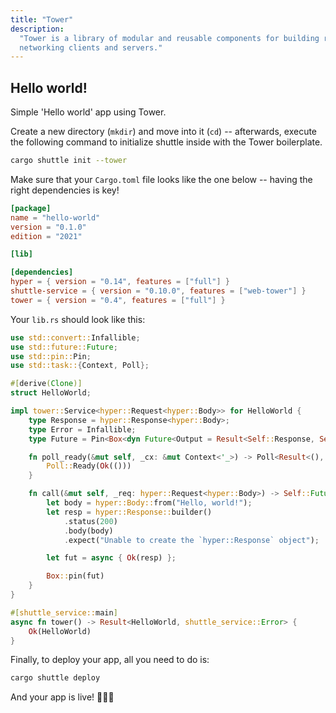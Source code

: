 ```yaml
---
title: "Tower"
description:
  "Tower is a library of modular and reusable components for building robust
  networking clients and servers."
---
```


## Hello world!

Simple 'Hello world' app using Tower.

Create a new directory (`mkdir`) and move into it (`cd`) -- afterwards, execute the following command to initialize shuttle inside with the Tower boilerplate.

```bash
cargo shuttle init --tower
```

Make sure that your `Cargo.toml` file looks like the one below -- having the right dependencies is key!

```toml Cargo.toml
[package]
name = "hello-world"
version = "0.1.0"
edition = "2021"

[lib]

[dependencies]
hyper = { version = "0.14", features = ["full"] }
shuttle-service = { version = "0.10.0", features = ["web-tower"] }
tower = { version = "0.4", features = ["full"] }
```
Your `lib.rs` should look like this:

```Rust lib.rs
use std::convert::Infallible;
use std::future::Future;
use std::pin::Pin;
use std::task::{Context, Poll};

#[derive(Clone)]
struct HelloWorld;

impl tower::Service<hyper::Request<hyper::Body>> for HelloWorld {
    type Response = hyper::Response<hyper::Body>;
    type Error = Infallible;
    type Future = Pin<Box<dyn Future<Output = Result<Self::Response, Self::Error>> + Send + Sync>>;

    fn poll_ready(&mut self, _cx: &mut Context<'_>) -> Poll<Result<(), Self::Error>> {
        Poll::Ready(Ok(()))
    }

    fn call(&mut self, _req: hyper::Request<hyper::Body>) -> Self::Future {
        let body = hyper::Body::from("Hello, world!");
        let resp = hyper::Response::builder()
            .status(200)
            .body(body)
            .expect("Unable to create the `hyper::Response` object");

        let fut = async { Ok(resp) };

        Box::pin(fut)
    }
}

#[shuttle_service::main]
async fn tower() -> Result<HelloWorld, shuttle_service::Error> {
    Ok(HelloWorld)
}
```

Finally, to deploy your app, all you need to do is:
```bash
cargo shuttle deploy
```

And your app is live! 🎉🎉🎉
